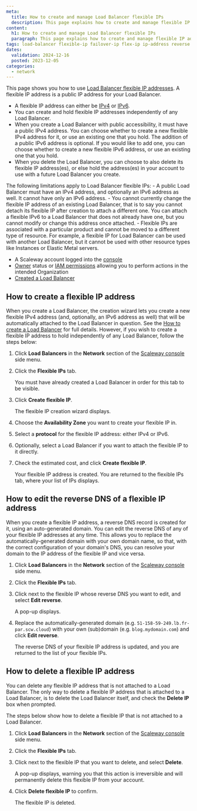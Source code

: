 ```yaml
---
meta:
  title: How to create and manage Load Balancer flexible IPs
  description: This page explains how to create and manage flexible IP addresses for your Scaleway Load Balancer
content:
  h1: How to create and manage Load Balancer flexible IPs
  paragraph: This page explains how to create and manage flexible IP addresses for your Scaleway Load Balancer
tags: load-balancer flexible-ip failover-ip flex-ip ip-address reverse reverse-dns  
dates:
  validation: 2024-12-16
  posted: 2023-12-05
categories:
  - network
---
```


This page shows you how to use [Load Balancer flexible IP addresses](/load-balancer/concepts/#flexible-ip-address). A flexible IP address is a public IP address for your Load Balancer.

- A flexible IP address can either be [IPv4](/load-balancer/concepts/#ipv4) or [IPv6](/load-balancer/concepts/#ipv6).
- You can create and hold flexible IP addresses independently of any Load Balancer.
- When you create a Load Balancer with public accessibility, it must have a public IPv4 address. You can choose whether to create a new flexible IPv4 address for it, or use an existing one that you hold. The addition of a public IPv6 address is optional. If you would like to add one, you can choose whether to create a new flexible IPv6 address, or use an existing one that you hold.
- When you delete the Load Balancer, you can choose to also delete its flexible IP address(es), or else hold the address(es) in your account to use with a future Load Balancer you create.

<Message type="note">
The following limitations apply to Load Balancer flexible IPs:
- A public Load Balancer must have an IPv4 address, and optionally an IPv6 address as well. It cannot have only an IPv6 address.
- You cannot currently change the flexible IP address of an existing Load Balancer, that is to say you cannot detach its flexible IP after creation to attach a different one. You can attach a flexible IPv6 to a Load Balancer that does not already have one, but you cannot modify or change this address once attached.
- Flexible IPs are associated with a particular product and cannot be moved to a different type of resource. For example, a flexible IP for Load Balancer can be used with another Load Balancer, but it cannot be used with other resource types like Instances or Elastic Metal servers.
</Message>

<Macro id="requirements" />

- A Scaleway account logged into the [console](https://console.scaleway.com)
- [Owner](/iam/concepts/#owner) status or [IAM permissions](/iam/concepts/#permission) allowing you to perform actions in the intended Organization
- [Created a Load Balancer](/load-balancer/how-to/create-load-balancer/)

## How to create a flexible IP address

When you create a Load Balancer, the creation wizard lets you create a new flexible IPv4 address (and, optionally, an IPv6 address as well) that will be automatically attached to the Load Balancer in question. See the [How to create a Load Balancer](/load-balancer/how-to/create-load-balancer/) for full details. However, if you wish to create a flexible IP address to hold independently of any Load Balancer, follow the steps below:

1. Click **Load Balancers** in the **Network** section of the [Scaleway console](https://console.scaleway.com) side menu.

2. Click the **Flexible IPs** tab.

    <Message type="tip">
    You must have already created a Load Balancer in order for this tab to be visible.
    </Message>

3. Click **Create flexible IP**.

    The flexible IP creation wizard displays.

4. Choose the **Availability Zone** you want to create your flexible IP in.

5. Select a **protocol** for the flexible IP address: either IPv4 or IPv6.

6. Optionally, select a Load Balancer if you want to attach the flexible IP to it directly.

7. Check the estimated cost, and click **Create flexible IP**.

    Your flexible IP address is created. You are returned to the flexible IPs tab, where your list of IPs displays.


## How to edit the reverse DNS of a flexible IP address

When you create a flexible IP address, a reverse DNS record is created for it, using an auto-generated domain. You can edit the reverse DNS of any of your flexible IP addresses at any time. This allows you to replace the automatically-generated domain with your own domain name, so that, with the correct configuration of your domain's DNS, you can resolve your domain to the IP address of the flexible IP and vice versa.

1. Click **Load Balancers** in the **Network** section of the [Scaleway console](https://console.scaleway.com) side menu.

2. Click the **Flexible IPs** tab.

3. Click <Icon name="more" /> next to the flexible IP whose reverse DNS you want to edit, and select **Edit reverse**.

    A pop-up displays.

4. Replace the automatically-generated domain (e.g. `51-158-59-249.lb.fr-par.scw.cloud`) with your own (sub)domain (e.g. `blog.mydomain.com`) and click **Edit reverse**.

    The reverse DNS of your flexible IP address is updated, and you are returned to the list of your flexible IPs.

## How to delete a flexible IP address

You can delete any flexible IP address that is not attached to a Load Balancer. The only way to delete a flexible IP address that is attached to a Load Balancer, is to delete the Load Balancer itself, and check the **Delete IP** box when prompted.

The steps below show how to delete a flexible IP that is not attached to a Load Balancer.

1. Click **Load Balancers** in the **Network** section of the [Scaleway console](https://console.scaleway.com) side menu.

2. Click the **Flexible IPs** tab.

3. Click <Icon name="more" /> next to the flexible IP that you want to delete, and select **Delete**.

    A pop-up displays, warning you that this action is irreversible and will permanently delete this flexible IP from your account.

4. Click **Delete flexible IP** to confirm.

    The flexible IP is deleted.